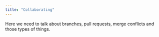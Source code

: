 ```yaml
---
title: "Collaborating"
---
```


Here we need to talk about branches, pull requests, merge conflicts and those types of things.

